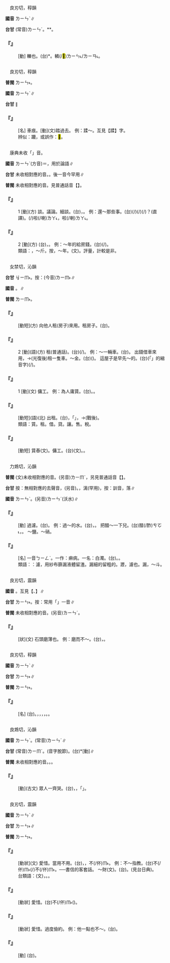 
=={{ruby|轔|ㄌㄧㄣˋ}}==

　良刃切，稕韻

'''國音''' <rt>ㄌㄧㄣˋ</rt>{{ruby|。|ㄌㄧㄣˊ}}∥

'''台甘''' (常音)<rt>ㄌㄧㄣˊ</rt>。{{ruby|(台)|ㄌㄧㄣ˫}}*{{ruby|。|ㄌㄧㄣ˪}}*。

    

==='''『{{ruby|轔|ㄌㄧㄣˋ}}』'''===
: [動] 轢也。(台){{ruby|<mark>&#xf9947;</mark>|ㄍㄠㆷ}}*{{ruby|過|ㄍㆤ˪/ㄍㄨㆤ˪}}{{ruby|去|ㄎㄧ˪}}。轔(/<mark>&#xf9976;</mark>)<rt>ㄌㄧㄣ˪/ㄌㄧㄢ˪</rt>{{ruby|過|ㄍㄨㆤ˪/ㄍㆤ˪}}{{ruby|去|ㄎㄧ˪}}。
    

=={{ruby|躪|ㄌㄧㄣˋ}}==

　良刃切，稕韻

'''普閩''' <rt>ㄌㄧㄣ˫</rt>。

'''國音''' <rt>ㄌㄧㄣˋ</rt>∥

'''台甘''' {{ruby|(文)|ㄌㄧㄣ˫}}∥

    

==='''『{{ruby|躪|ㄌㄧㄣˋ}}』'''===
: [名] 車痕。[動](文)踏過去。 例：蹂～。互見【蹂】字。
:辨似：躪，或誤作：<mark>&#xf9e6d;</mark>。
:
    

=={{ruby|論|ㄌㄧㄣˋ}}==

　康典未收「{{ruby|論|ㄌㄧㄣˋ}}」音。

'''國音''' <rt>ㄌㄧㄣˋ</rt>(方音)＝{{ruby|論|ㄌㄨㄣˋ}}{{ruby|。|ㄌㄨㄣˊ}}，用於論語∥

'''台甘''' 未收相對應的音。{{ruby|(台)|ㄌㄨㄣ˫}}{{ruby|。|ㄌㄨㄣˊ}}。後一音今罕用∥

'''普閩''' 未收相對應的音。見普通話音【{{ruby|論|ㄌㄨㄣˋ/ㄌㄨㄣˊ}}】。

    

==='''『{{ruby|論|ㄌㄧㄣˋ}}』'''===
:1  [動](方) 談。議論。細談。(台){{ruby|講|ㄍㆲˋ}}{{ruby|→|ㄍㆲ}}，{{ruby|認|ㆢㄧㄣ˫/ㄌㄧㄣ˫}}{{ruby|真|ㄐㄧㄣ}}{{ruby|計|ㄍㆤ˪}}{{ruby|較|ㄍㄠ˪}}。 例：還～那些事。(台){{ruby|猶|ㄧㄠˋ}}{{ruby|論|ㄌㄨㄣ˫}}(/{{ruby|講|ㄍㆲˋ}}{{ruby|→|ㄍㆲ}}){{ruby|<mark>&#xf8fbd;</mark>|ㄏㄧㄚ}}{{ruby|載|ㄉㄞ˫}}(/{{ruby|戴|ㄉㄞ˪}}){{ruby|事|ㄐㄧ˪}}(/{{ruby|事|ㄉㄞ˫}}{{ruby|情|ㄐㄧ˪}})？(直譯)。{{ruby|免|ㆠㄧㄢˋ}}{{ruby|論|ㄌㄨㄣ˫}}(/{{ruby|講|ㄍㆲˋ}}{{ruby|→|ㄍㆲ}})啦(/喇)<rt>ㄌㄚ˪</rt>，{{ruby|無|ㆠㄜˊ}}{{ruby|要|ㄧㄠ˪}}{{ruby|緊|ㄍㄧㄣˋ}}啦(/喇)<rt>ㄌㄚ˪</rt>。
    

==='''『{{ruby|論|ㄌㄧㄣˋ}}』'''===
:2  [動](方) (台){{ruby|算|ㄙㆭ˪}}，{{ruby|按|ㄢ˪}}。 例：～年的給房錢。(台){{ruby|算|ㄙㆭ˪}}(/{{ruby|按|ㄢ˪}}){{ruby|年|ㄋㄧˊ}}{{ruby|交|ㄍㄠ}}{{ruby|納|ㄌㄚㆴ ͘}}{{ruby|厝|ㄘㄨ˪}}{{ruby|稅|ㄙㄨㆤ˪}}。
:類語：{{ruby|論|ㄌㄨㄣˋ}}，～斤。按，～年。{{ruby|論|ㄌㄨㄣˊ}}(文)。評量，計較是非。
:
    

=={{ruby|賃|ㄌㄧㄣˋ}}==

　女禁切，沁韻

'''台甘''' <rt>ㆢㄧㆬ˫</rt>。按：(今音)<rt>ㄌㄧㆬ˫</rt>∥

'''國音''' {{ruby|(語)|ㄌㄧㄣˋ}}。{{ruby|(文)|ㄖㄣˋ}}∥

'''普閩''' <rt>ㄌㄧㆬ˫</rt>。

    

==='''『{{ruby|賃|ㄌㄧㄣˋ}}{{ruby|房|ㄈㄤˊ}}』'''===
: [動短](方) 向他人租(房子)來用。租房子。(台){{ruby|稅|ㄙㆤ˪/ㄙㄨㆤ˪}}{{ruby|厝|ㄘㄨ˪}}{{ruby|來|·ㄌㄞˊ}}{{ruby|企|ㄎㄧㄚ˫}}。
    

==='''『{{ruby|賃|ㄌㄧㄣˋ}}』'''===
:2  [動](語)(方) 租(普通話)。(台){{ruby|向|ㄏㄧㆲ˪}}{{ruby|人|ㄌㄤˊ}}{{ruby|借|ㄐㄧㄜㆷ}}{{ruby|來|ㄌㄞˊ}}{{ruby|用|ㄧㄥ˫/ㄧㆲ˫}}(/{{ruby|共|ㄍㄚ˫}}{{ruby|人|ㄌㄤˊ}}{{ruby|稅|ㄙㆤ˪/ㄙㄨㆤ˪}}{{ruby|來|ㄌㄞˊ}}{{ruby|用|ㄧㆲ˫/ㄧㄥ˪}})。 例：～一輛車。(台){{ruby|稅|ㄙㄨㆤ˪/ㄙㆤ˪}}{{ruby|一|ㄐㄧㆵ ͘}}{{ruby|頂|ㄉㄧㄥˋ}}{{ruby|車|ㄑㄧㄚ}}。 出錢借車來用，→(光復後)租一隻車。～金。(台){{ruby|向|ㄏㄧㆲ˪}}{{ruby|人|ㄌㄤˊ}}{{ruby|借|ㄐㄧㄜㆷ}}{{ruby|物|ㄇㆭㆷ ͘/ㄇㄧㆷ ͘}}({{ruby|愛|ㄞ˪}}{{ruby|付|ㄏㆦ˫}}{{ruby|人|ㄌㄤˊ}}){{ruby|丌|ㆤ}}{{ruby|錢|ㄐㆪˊ}}。 這屋子是早先～的。(台){{ruby|<mark>&#xffb50;</mark>|ㄐㄧㆵ}}(「{{ruby|此|ㄐㄧˋ}}{{ruby|一|ㄐㄧㆵ ͘}}」的縮音字)(/{{ruby|此|ㄐㄧㆵ}}){{ruby|間|ㄍㄧㄥ}}{{ruby|房|ㄅㄤˊ}}{{ruby|是|ㄒㄧ˫}}{{ruby|早|ㄗㄚˋ}}{{ruby|前|ㄐㄧㄥˊ}}{{ruby|稅|ㄙㆤ˪/ㄙㄨㆤ˪}}{{ruby|丌|ㆤ}}。
    

==='''『{{ruby|賃|ㄌㄧㄣˋ}}』'''===
:1  [動](文) 傭工。 例：為人庸賃。(台){{ruby|付|ㄏㆦ˫}}{{ruby|人|ㄌㄤˊ}}{{ruby|倩|ㄑㄧㆩ˪}}{{ruby|作|ㄗㄜ˪}}{{ruby|工|ㄍㄤ}}。{{ruby|共|ㄍㄚ˫}}{{ruby|人|ㄌㄤˊ}}{{ruby|做|ㄗㄨㆤ˪/ㄗㄜ˪}}{{ruby|工|ㄍㄤ}}{{ruby|趁|ㄊㄢ˪}}{{ruby|錢|ㄐㆪˊ}}。
    

==='''『{{ruby|出|ㄔㄨ}}{{ruby|賃|ㄌㄧㄣˋ}}』'''===
: [動短](語)(北) 出租。(台){{ruby|稅|ㄙㆤ˪/ㄙㄨㆤ˪}}{{ruby|人|·ㄌㄤˊ}}，{{ruby|收|ㄒㄧㄨ}}「{{ruby|出|ㄘㄨㆵ}}{{ruby|稅|ㄙㆤ˪/ㄙㄨㆤ˪}}{{ruby|金|ㄍㄧㆬ}}」，→(戰後){{ruby|出|ㄘㄨㆵ}}{{ruby|租|ㄗㆦ}}。
:類語：賃。租。借。貸。讓。售。稅。
:
    

==='''『{{ruby|賃|ㄌㄧㄣˋ}}{{ruby|舂|ㄔㄨㄥ}}』'''===
: [動短] 賃舂(文)。傭工。(台)(文){{ruby|賃|ㄌㄧㆬ˫}}{{ruby|舂|ㄑㄧㆲ}}。{{ruby|付|ㄏㆦ˫}}{{ruby|人|ㄌㄤˊ}}{{ruby|倩|ㄑㄧㆩ˪}}{{ruby|舂|ㄐㄧㄥ}}{{ruby|米|ㆠㄧˋ}}。
    

=={{ruby|淋|ㄌㄧㄣˋ}}==

　力鴆切，沁韻

'''普閩''' (文)未收相對應的音。(另音)<rt>ㄌㄧㆬˊ</rt>，另見普通話音【{{ruby|淋|ㄌㄧㄣˊ}}】。

'''台甘''' 按：無相對應的去聲音，(另音){{ruby|(文)|ㄌㄧㆬˊ}}。{{ruby|(語)|ㄌㆰˊ}}{{ruby|。|ㄌㄧㆰˊ}}，{{ruby|淋|ㄌㄧㆰˊ}}漓{{ruby|。|ㄘㆤ˪}}(罕用)，按：訓音，{{ruby|淋|ㄘㆤ˪}}{{ruby|淋|ㄘㆤ˪}}落∥

'''國音''' <rt>ㄌㄧㄣˋ</rt>。(另音)<rt>ㄌㄧㄣˊ</rt>(沃水){{ruby|、|ㄌㄩㄣˊ}}∥

    

==='''『{{ruby|淋|ㄌㄧㄣˋ}}』'''===
: [動] 過濾。(台){{ruby|濾|ㄌㄧ˫/ㄌㄨ˫}}。 例：過～的水。(台){{ruby|過|ㄍㆤ˪/ㄍㄨㆤ˪}}{{ruby|濾|ㄌㄧ˫}}{{ruby|丌|ㆤ}}{{ruby|水|ㄗㄨㄧˋ}}，{{ruby|濾|ㄌㄧ˫}}{{ruby|過|ㄍㆤ˪/ㄍㄨㆤ˪}}{{ruby|丌|ㆤ}}{{ruby|水|ㄗㄨㄧˋ}}。 把醋～一下兒。(台)醋(/酢)<rt>ㄘㆦ˪</rt>，{{ruby|著|ㄉㄧㄜㆷ ͘}}{{ruby|少|ㄒㄧㄜˋ}}{{ruby|許|ㄎㄨㄚˋ}}{{ruby|過|ㄍㄨㆤ˪/ㄍㆤ˪}}{{ruby|濾|ㄌㄧ˫}}{{ruby|一|ㄐㄧㆵ ͘}}{{ruby|下|·ㆤ˫}}。 ～鹽。～硝。
    

==='''『{{ruby|淋|ㄌㄧㄣˋ}}{{ruby|病|ㄅㄧㄥˋ}}』'''===
: [名] 一音{{ruby|：|ㄌㄧㄣˊ}}<rt>ㄅㄧㄥˋ</rt>。一作：痳病。一名：白濁。(台){{ruby|淋|ㄌㄧㆬˊ}}{{ruby|病|ㄅㆥ˫}}。{{ruby|花|ㄏㄨㄚ}}{{ruby|柳|ㄌㄧㄨˋ}}{{ruby|病|ㄅㆪ˫/ㄅㆥ˫}}。
:類語：{{ruby|淋|ㄌㄧㄣˋ}}：濾，用紗布篩漏液體留渣。漏細的留粗的。瀝，濾也。漏，～斗。
:
    

=={{ruby|磷|ㄌㄧㄣˋ}}==

　良刃切，震韻

'''國音''' {{ruby|(文)|ㄌㄧㄣˋ}}。互見【{{ruby|磷|ㄌㄧㄥˊ}}、{{ruby|磷|ㄌㄧㄣˊ}}】∥

'''台甘''' <rt>ㄌㄧㄣ˫</rt>{{ruby|。|ㄌㄧㄣˊ}}{{ruby|。|ㄌㄧㄥˊ}}。按：常用「{{ruby|磷|ㄌㄧㄣˊ}}」一音∥

'''普閩''' 未收相對應的音。(另音)<rt>ㄌㄧㄣˊ</rt>。

    

==='''『{{ruby|磷|ㄌㄧㄣˋ}}』'''===
: [狀](文) 石頭磨薄也。 例：磨而不～。(台){{ruby|石|ㄐㄧㄜㆷ ͘}}，{{ruby|磨|ㆠㄨㄚˊ}}{{ruby|<mark>&#xffa45;</mark>|ㆠㆤ˫/ㆠㄨㆤ˫}}{{ruby|薄|ㄅㄜㆷ ͘}}。
    

=={{ruby|藺|ㄌㄧㄣˋ}}==

　良刃切，稕韻

'''國音''' <rt>ㄌㄧㄣˋ</rt>∥

'''台甘''' <rt>ㄌㄧㄣ˫</rt>∥

'''普閩''' <rt>ㄌㄧㄣ˫</rt>。

    

==='''『{{ruby|藺|ㄌㄧㄣˋ}}』'''===
: [名] (台){{ruby|草|ㄘㄠˋ}}{{ruby|名|ㄇㄧㄚˊ}}{{ruby|亦|ㄧㄚㆷ ͘}}{{ruby|叫|ㄍㄧㄜ˪}}{{ruby|做|ㄗㄨㆤ˪/ㄗㄜ˪}}{{ruby|馬|ㆠㆤˋ}}{{ruby|蘭|ㄌㄢˊ}}。{{ruby|葉|ㄏㄧㄜㆷ ͘}}{{ruby|真|ㄐㄧㄣ}}{{ruby|韌|ㄌㄨㄣ˫}}，{{ruby|會|ㄨㆤ˫/ㆤ˫}}{{ruby|用|ㄧㄥ˫/ㄧㆲ˫}}{{ruby|得|ㄉㄧㆵ}}{{ruby|縛|ㄅㄚㆶ ͘}}{{ruby|物|ㄇㆭㆷ ͘/ㄇㄧㆷ ͘}}{{ruby|件|ㄍㄧㆩ˫}}，{{ruby|織|ㄐㄧㆵ}}{{ruby|蓆|ㄑㄧㄜㆷ ͘}}{{ruby|仔|ㄚ}}，{{ruby|做|ㄗㄨㆤ˪/ㄗㄜ˪}}{{ruby|紙|ㄗㄨㄚˋ}}，{{ruby|做|ㄗㄨㆤ˪/ㄗㄜ˪}}{{ruby|燈|ㄉㄧㄥ}}{{ruby|心|ㄒㄧㆬ}}。{{ruby|根|ㄍㄨㄣ/ㄍㄧㄣ}}{{ruby|會|ㄨㆤ˫/ㆤ˫}}{{ruby|得|ㄉㄧㆵ}}{{ruby|做|ㄗㄨㆤ˪/ㄗㄜ˪}}{{ruby|刡|ㆠㄧㄣˋ}}{{ruby|仔|ㄚ}}。
    

=={{ruby|臨|ㄌㄧㄣˋ}}==

　良鴆切，沁韻

'''國音''' <rt>ㄌㄧㄣˋ</rt>。(常音)<rt>ㄌㄧㄣˊ</rt>∥

'''台甘''' (常音)<rt>ㄌㄧㆬˊ</rt>。{{ruby|(語)|ㄌㄧㆰˊ}}(音字脫節)。(台){{ruby|(文)|ㄌㄧㆬ˫}}*[動]∥

'''普閩''' 未收相對應的音。{{ruby|(文)|ㄌㄧㆬˊ}}。{{ruby|(白)|ㄌㄧㆰˊ}}。

    

==='''『{{ruby|臨|ㄌㄧㄣˋ}}』'''===
: [動](古文) 眾人一齊哭。(台){{ruby|古|ㄍㆦˋ}}{{ruby|早|ㄗㄚˋ}}{{ruby|吊|ㄉㄧㄠ˪}}{{ruby|喪|ㄙㆲ}}{{ruby|時|ㄒㄧˊ}}，{{ruby|歸|ㄍㄨㄧ}}{{ruby|陣|ㄉㄧㄣ˫}}{{ruby|人|ㄌㄤˊ}}{{ruby|同|ㄉㄤˊ}}{{ruby|齊|ㄗㆤˊ}}{{ruby|哀|ㄞ}}{{ruby|哭|ㄎㄠ˪}}，{{ruby|叫|ㄍㄧㄜ˪}}{{ruby|做|ㄗㄨㆤ˪/ㄗㄜ˪}}「{{ruby|臨|ㄌㄧㆬ˫}}」。
    

=={{ruby|吝|ㄌㄧㄣˋ}}==

　良刃切，震韻

'''國音''' <rt>ㄌㄧㄣˋ</rt>∥

'''台甘''' <rt>ㄌㄧㄣ˫</rt>∥

'''普閩''' <rt>ㄌㄧㄣ˫</rt>。

    

==='''『{{ruby|吝|ㄌㄧㄣˋ}}』'''===
: [動狀](文) 愛惜。當用不用。(台){{ruby|寶|ㄅㄜˋ}}{{ruby|惜|ㄒㄧㄜㆷ}}，{{ruby|過|ㄍㄨㆤ˪/ㄍㆤ˪}}{{ruby|分|ㄏㄨㄣ˫}}{{ruby|惜|ㄒㄧㄜㆷ}}{{ruby|錢|ㄐㆪˊ}}{{ruby|財|ㄗㄞˊ}}，不(/伓)<rt>ㆬ˫</rt>{{ruby|甘|ㄍㆰ}}{{ruby|用|ㄧㄥ˫/ㄧㆲ˫}}。 例：不～指教。(台){{ruby|請|ㄑㄧㆩˋ}}{{ruby|汝|ㄌㄧˋ}}不(/伓)<rt>ㆬ˫</rt>{{ruby|通|ㄊㄤ}}{{ruby|保|ㄅㄜˋ}}{{ruby|留|ㄌㄧㄨˊ}}(/{{ruby|寶|ㄅㄜˋ}}{{ruby|惜|ㄒㄧㄜㆷ}})不(/伓)<rt>ㆬ˫</rt>{{ruby|肯|ㄎㄧㄥˋ}}{{ruby|指|ㄐㄧˋ}}{{ruby|教|ㄍㄠ˪}}。──書信的客套話。 ～財(文)。(台){{ruby|怯|ㄎㄧㄚㆴ}}{{ruby|使|ㄙㄞˋ}}。{{ruby|攝|ㄌㄧㄚㆴ}}{{ruby|屎|ㄙㄞˋ}}{{ruby|客|ㄎㆤㆷ}}(見台日典)。
:台類語：{{ruby|遴|ㄌㄧㄣ˫}}(文)，{{ruby|吝|ㄌㄧㄣ˫}}。{{ruby|貪|ㄊㆰ}}。
:
    

==='''『{{ruby|吝|ㄌㄧㄣˋ}}{{ruby|惜|ㄒㄧˊ}}』'''===
: [動狀] 愛惜。(台){{ruby|傷|ㄒㄧㆫ/ㄒㄧㆧ}}{{ruby|過|ㄍㄨㆤ˪/ㄍㆤ˪}}{{ruby|度|ㄉㆦ˫}}{{ruby|丌|ㆤ}}{{ruby|保|ㄅㄜˋ}}{{ruby|惜|ㄒㄧㄜㆷ}}不(/伓)<rt>ㆬ˫</rt>{{ruby|肯|ㄎㄧㄥˋ}}{{ruby|撥|ㄅㄨㄚㆷ}}{{ruby|一|ㄐㄧㆵ ͘}}{{ruby|屑|ㄙㄚㆴ}}{{ruby|仔|ㄚ}}{{ruby|錢|ㄐㆪˊ}}{{ruby|財|ㄗㄞˊ}}({{ruby|力|ㄌㄧㆤㆶ ͘}}{{ruby|量|ㄌㄧㆲ˫}}){{ruby|分|ㄅㄨㄣ}}{{ruby|與|ㄏㆦ˫}}{{ruby|別|ㄅㄚㆵ ͘}}{{ruby|人|ㄌㄤˊ}}。
    

==='''『{{ruby|吝|ㄌㄧㄣˋ}}{{ruby|嗇|ㄙㄜˋ}}』'''===
: [動狀] 愛惜。過度儉約。 例：他一點也不～。(台){{ruby|伊|ㄧ}}{{ruby|攏|ㄌㆲˋ}}{{ruby|<mark>&#xffa45;</mark>|ㆠㆤ˫/ㆠㄨㆤ˫}}{{ruby|怯|ㄎㄧㄚㆴ}}{{ruby|使|ㄙㄞˋ}}。
    

==='''『{{ruby|悔|ㄏㄨㄟˇ}}{{ruby|吝|ㄌㄧㄣˋ}}』'''===
: [動] (台){{ruby|怨|ㄨㄢ˪}}{{ruby|恨|ㄏㄨㄣ˫}}。
    
